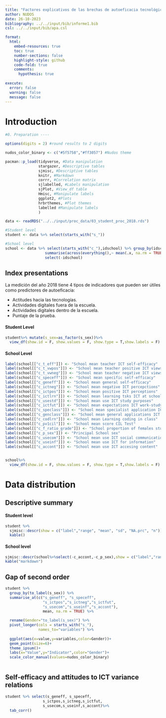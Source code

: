 ```yaml
---
title: "Factores explicativos de las brechas de autoeficacia tecnológica por género en el sistema educativo chileno"
author: NUDOS
date: 26-10-2023
bibliography: ../../input/bib/informe1.bib 
csl: ../../input/bib/apa.csl

format:
  html:
    embed-resources: true
    toc: true
    number-sections: false
    highlight-style: github
    code-fold: true
    comments: 
      hypothesis: true
            
execute: 
  error: false
  warning: false
  message: false
---
```


# Introduction

```r
#0. Preparation ----

options(digits = 2) #round results to 2 digits

nudos_color_binary <- c("#5f5758","#ff3057") #Nudos theme

pacman::p_load(tidyverse, #Data manipulation
               stargazer, #Descriptive tables
               sjmisc, #Descriptive tables
               knitr, #Markdown
               corrr, #Correlation matrix
               sjlabelled, #Labels manipulation
               sjPlot, #View_df table
               Hmisc, #Manipulate labels
               ggplot2, #Plots
               hrbrthemes, #Plot themes
               labelled #Manipulate labels
               )

data <- readRDS("../../input/proc_data/03_student_proc_2018.rds")

#Student level
student <- data %>% select(starts_with("s_"))

#School level
school <- data %>% select(starts_with("c_"),idschool) %>% group_by(idschool) %>% 
                  summarise(across(everything(),~ mean(.x, na.rm = TRUE))) %>% ungroup() %>%
                  select(-idschool)

```

## Index presentations

La medición del año 2018 tiene 4 tipos de indicadores que pueden ser útiles como predictores de autoeficacia:
  
-   Actitudes hacia las tecnologías.
-   Actividades digitales fuera de la escuela.    
-   Actividades digitales dentro de la escuela.
-   Puntaje de la prueba.

:::{.panel-tabset}

#### Student Level
```r
student%>% mutate(s_sex=as_factor(s_sex))%>%
  view_df(show.id = F, show.values = F, show.type = T,show.labels = F)
```


#### School Level
```r
label(school[["c_t_eff"]]) <- "School mean teacher ICT self-efficacy"
label(school[["c_t_vwpos"]]) <- "School mean teacher positive ICT views"
label(school[["c_t_vwneg"]]) <- "School mean teacher negative ICT views"
label(school[["c_speceff"]]) <- "School mean specific self-efficacy"
label(school[["c_geneff"]]) <- "School mean general self-efficacy"
label(school[["c_ictneg"]]) <- "School mean negative ICT percepctions"
label(school[["c_ictpos"]]) <- "School mean positive ICT perceptions"
label(school[["c_ictlrn"]]) <- "School mean learning tsks ICT at school"
label(school[["c_usestd"]]) <- "School mean use ICT study purposes"
label(school[["c_ictfut"]]) <- "School mean expectations ICT work-study"
label(school[["c_speclass"]]) <- "School mean specialist application ICT in class"
label(school[["c_genclass"]]) <- "School mean general applications ICT in class"
label(school[["c_codlrn"]]) <- "School mean Learning coding in class"
label(school[["c_pv1cil"]]) <- "School mean score CIL Test"
label(school[["c_f_ratio_grade"]]) <- "School proportion of females students in eigth grade"
label(school[["c_p_sex"]]) <- "Principal School sex"
label(school[["c_usecom"]]) <- "School mean use ICT social communication"
label(school[["c_useinf"]]) <- "School mean use ICT for information"
label(school[["c_accont"]]) <- "School mean use ICT accesing content"


school%>%
  view_df(show.id = F, show.values = F, show.type = T,show.labels = F)
```
:::

# Data distribution

## Descriptive summary
:::{.panel-tabset}

#### Student level
```r
student %>% 
  sjmisc::descr(show = c("label","range", "mean", "sd", "NA.prc", "n"))%>%
  kable()
```

#### School level

```r
sjmisc::descr(school%>%select(-c_accont,-c_p_sex),show = c("label","range", "mean", "sd", "NA.prc", "n"))%>%
kable("markdown")
```
:::

## Gap of second order
```r

student %>% 
  group_by(to_label(s_sex)) %>%
  summarise_at(c("s_geneff", "s_speceff",
                 "s_ictpos","s_ictneg","s_ictfut",
                 "s_usecom","s_useinf","s_accont"), 
                 mean, na.rm = TRUE) %>%

  rename(Gender="to_label(s_sex)") %>%
  pivot_longer(cols = starts_with("s_"),
               names_to="variables") %>%
  
  ggplot(aes(x=value,y=variables,color=Gender))+
  geom_point(size=6)+
  theme_ipsum()+
  labs(x="Value",y="Indicator",color="Gender")+
  scale_color_manual(values=nudos_color_binary)
  
```


## Self-efficacy and attitudes to ICT variance relations
```r
student %>% select(s_geneff, s_speceff,
                 s_ictpos,s_ictneg,s_ictfut,
                 s_usecom,s_useinf,s_accont)%>%
  tab_corr()
```



